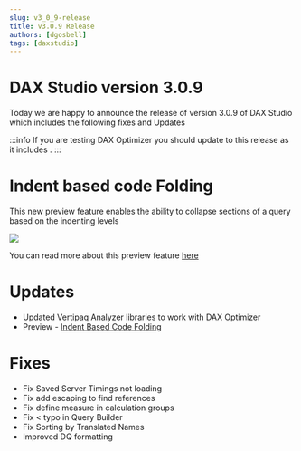 ```yaml
---
slug: v3_0_9-release
title: v3.0.9 Release
authors: [dgosbell]
tags: [daxstudio]
---
```


# DAX Studio version 3.0.9

Today we are happy to announce the release of version 3.0.9 of DAX Studio which includes the following fixes and Updates

:::info
If you are testing DAX Optimizer you should update to this release as it includes  .
:::

# Indent based code Folding

This new preview feature enables the ability to collapse sections of a query based on the indenting levels

![](./indent-code-folding-formatted.png)

You can read more about this preview feature [here](/docs/features/indent-code-folding/) 

# Updates
* Updated Vertipaq Analyzer libraries to work with DAX Optimizer
* Preview - [Indent Based Code Folding](/docs/features/indent-code-folding/) 

# Fixes
* Fix <Issue id="1159"/> Saved Server Timings not loading
* Fix <Issue id="1155"/> add escaping to find references
* Fix <Issue id="1154"/> define measure in calculation groups
* Fix <<Issue id="1152"/> typo in Query Builder
* Fix <Issue id="1146"/> Sorting by Translated Names
* Improved DQ formatting

